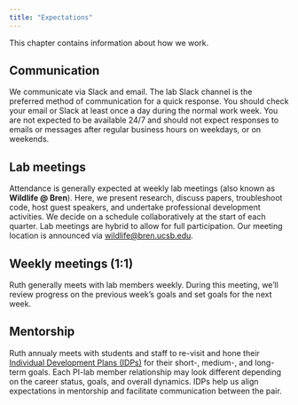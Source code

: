 ```yaml
---
title: "Expectations"
---
```


This chapter contains information about how we work.

## Communication

We communicate via Slack and email. The lab Slack channel is the preferred method of communication for a quick response. You should check your email or Slack at least once a day during the normal work week. You are not expected to be available 24/7 and should not expect responses to emails or messages after regular business hours on weekdays, or on weekends. 

## Lab meetings

Attendance is generally expected at weekly lab meetings (also known as **Wildlife @ Bren**). Here, we present research, discuss papers, troubleshoot code, host guest speakers, and undertake professional development activities. We decide on a schedule collaboratively at the start of each quarter. Lab meetings are hybrid to allow for full participation. Our meeting location is announced via [wildlife@bren.ucsb.edu](mailto:wildlife@bren.ucsb.edu).

## Weekly meetings (1:1)

Ruth generally meets with lab members weekly. During this meeting, we’ll review progress on the previous week’s goals and set goals for the next week. 

## Mentorship

Ruth annualy meets with students and staff to re-visit and hone their [Individual Development Plans (IDPs)](https://www.science.org/content/article/editorial-planning-career-paths-phds) for their short-, medium-, and long-term goals. Each PI-lab member relationship may look different depending on the career status, goals, and overall dynamics. IDPs help us align expectations in mentorship and facilitate communication between the pair.